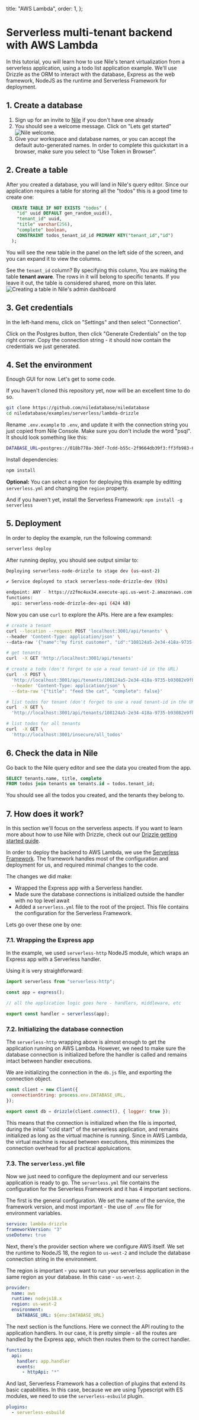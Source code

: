 
  title: "AWS Lambda",
  order: 1,
};

# Serverless multi-tenant backend with AWS Lambda

In this tutorial, you will learn how to use Nile's tenant virtualization from a serverless application, using a todo list application example.
We'll use Drizzle as the ORM to interact with the database, Express as the web framework, NodeJS as the runtime and Serverless Framework for deployment.

## 1. Create a database

1. Sign up for an invite to [Nile](https://thenile.dev) if you don't have one already
2. You should see a welcome message. Click on "Lets get started"
   ![Nile welcome.](/docs/nile-welcome.png)
3. Give your workspace and database names, or you can accept the default auto-generated names. In order to complete this quickstart in a browser, make sure you select to “Use Token in Browser”.

## 2. Create a table

After you created a database, you will land in Nile's query editor. Since our application requires a table for storing all the "todos" this is a good time to create one:

```sql
  CREATE TABLE IF NOT EXISTS "todos" (
    "id" uuid DEFAULT gen_random_uuid(),
    "tenant_id" uuid,
    "title" varchar(256),
    "complete" boolean,
    CONSTRAINT todos_tenant_id_id PRIMARY KEY("tenant_id","id")
  );
```

You will see the new table in the panel on the left side of the screen, and you can expand it to view the columns.

See the `tenant_id` column? By specifying this column, You are making the table **tenant aware**. The rows in it will belong to specific tenants. If you leave it out, the table is considered shared, more on this later.
![Creating a table in Nile's admin dashboard](/docs/gui-create-table.png)

## 3. Get credentials

In the left-hand menu, click on "Settings" and then select "Connection".

Click on the Postgres button, then click "Generate Credentials" on the top right corner. Copy the connection string - it should now contain the credentials we just generated.

## 4. Set the environment

Enough GUI for now. Let's get to some code.

If you haven't cloned this repository yet, now will be an excellent time to do so.

```bash
git clone https://github.com/niledatabase/niledatabase
cd niledatabase/examples/serverless/lambda-drizzle
```

Rename `.env.example` to `.env`, and update it with the connection string you just copied from Nile Console. Make sure you don't include the word "psql". It should look something like this:

```bash
DATABASE_URL=postgres://018b778a-30df-7cdd-b55c-2f9664db39f3:ff3fb983-683c-4616-bbbc-519d8ddbbce5@db.thenile.dev:5432/gwen_db
```

Install dependencies:

```bash
npm install
```

**Optional:** You can select a region for deploying this example by editting `serverless.yml` and changing the `region` property.

And if you haven't yet, install the Serverless Framework: `npm install -g serverless`

## 5. Deployment

In order to deploy the example, run the following command:

```bash
serverless deploy
```

After running deploy, you should see output similar to:

```bash
Deploying serverless-node-drizzle to stage dev (us-east-2)

✔ Service deployed to stack serverless-node-drizzle-dev (93s)

endpoint: ANY - https://z2fmc4ux34.execute-api.us-west-2.amazonaws.com
functions:
  api: serverless-node-drizzle-dev-api (424 kB)
```

Now you can use `curl` to explore the APIs. Here are a few examples:

```bash
# create a tenant
curl --location --request POST 'localhost:3001/api/tenants' \
--header 'Content-Type: application/json' \
--data-raw '{"name":"my first customer", "id":"108124a5-2e34-418a-9735-b93082e9fbf2"}'

# get tenants
curl  -X GET 'http://localhost:3001/api/tenants'

# create a todo (don't forget to use a read tenant-id in the URL)
curl  -X POST \
  'http://localhost:3001/api/tenants/108124a5-2e34-418a-9735-b93082e9fbf2/todos' \
  --header 'Content-Type: application/json' \
  --data-raw '{"title": "feed the cat", "complete": false}'

# list todos for tenant (don't forget to use a read tenant-id in the URL)
curl  -X GET \
  'http://localhost:3001/api/tenants/108124a5-2e34-418a-9735-b93082e9fbf2/todos'

# list todos for all tenants
curl  -X GET \
  'http://localhost:3001/insecure/all_todos'
```

## 6. Check the data in Nile

Go back to the Nile query editor and see the data you created from the app.

```sql
SELECT tenants.name, title, complete
FROM todos join tenants on tenants.id = todos.tenant_id;
```

You should see all the todos you created, and the tenants they belong to.

## 7. How does it work?

In this section we'll focus on the serverless aspects. If you want to learn more about how to use Nile with Drizzle,
check out our [Drizzle getting started guide](https://www.thenile.dev/docs/getting-started/languages/drizzle).

In order to deploy the backend to AWS Lambda, we use the [Serverless Framework](https://www.serverless.com/).
The framework handles most of the configuration and deployment for us, and required minimal changes to the code.

The changes we did make:

- Wrapped the Express app with a Serverless handler.
- Made sure the database connections is initialized outside the handler with no top level await
- Added a `serverless.yml` file to the root of the project. This file contains the configuration for the Serverless Framework.

Lets go over these one by one:

### 7.1. Wrapping the Express app

In the example, we used `serverless-http` NodeJS module, which wraps an Express app with a Serverless handler.

Using it is very straightforward:

```javascript
import serverless from "serverless-http";

const app = express();

// all the application logic goes here - handlers, middleware, etc

export const handler = serverless(app);
```

### 7.2. Initializing the database connection

The `serverless-http` wrapping above is almost enough to get the application running on AWS Lambda.
However, we need to make sure the database connection is initialized before the handler is called and remains intact between handler executions.

We are initializing the connection in the `db.js` file, and exporting the connection object.

```javascript
const client = new Client({
  connectionString: process.env.DATABASE_URL,
});

export const db = drizzle(client.connect(), { logger: true });
```

This means that the connection is initialized when the file is imported, during the initial "cold start" of the serverless application,
and remains initialized as long as the virtual machine is running. Since in AWS Lambda, the virtual machine is reused between executions,
this minimizes the connection overhead for all practical appluications.

### 7.3. The `serverless.yml` file

Now we just need to configure the deployment and our serverless application is ready to go.
The `serverless.yml` file contains the configuration for the Serverless Framework and it has 4 important sections.

The first is the general configuration. We set the name of the service, the framework version, and most important - the use of `.env` file for environment variables.

```yaml
service: lambda-drizzle
frameworkVersion: "3"
useDotenv: true
```

Next, there's the provider section where we configure AWS itself.
We set the runtime to NodeJS 18, the region to `us-west-2` and include the database connection string in the environment.

The region is important - you want to run your serverless application in the same region as your database. In this case - `us-west-2`.

```yaml
provider:
  name: aws
  runtime: nodejs18.x
  region: us-west-2
  environment:
    DATABASE_URL: ${env:DATABASE_URL}
```

The next section is the functions. Here we connect the API routing to the application handlers.
In our case, it is pretty simple - all the routes are handled by the Express app, which then routes them to the correct handler.

```yaml
functions:
  api:
    handler: app.handler
    events:
      - httpApi: "*"
```

And last, Serverless Framework has a collection of plugins that extend its basic capabilities. In this case, because we are using
Typescript with ES modules, we need to use the `serverless-esbuild` plugin.

```yaml
plugins:
  - serverless-esbuild
```
